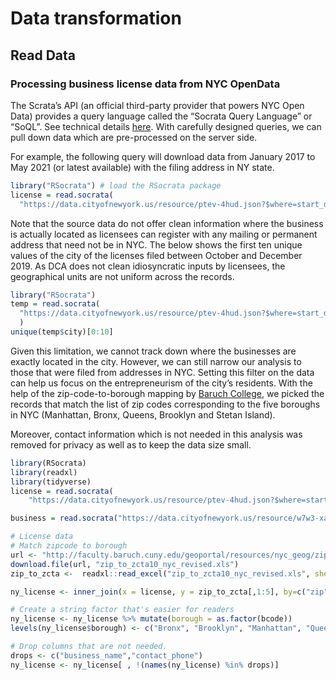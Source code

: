 # Data transformation

## Read Data

### Processing business license data from NYC OpenData

The Scrata's API (an official third-party provider that powers NYC Open Data) provides a query language called the “Socrata Query Language” or “SoQL”. See technical details [here](https://dev.socrata.com/docs/queries/). With carefully designed queries, we can pull down data which are pre-processed on the server side. 

For example, the following query will download data from January 2017 to May 2021 (or latest available) with the filing address in NY state. 

```r
library("RSocrata") # load the RSocrata package
license = read.socrata(
  "https://data.cityofnewyork.us/resource/ptev-4hud.json?$where=start_date between '2017-01-01' and '2021-05-01' and state='NY'")
```


Note that the source data do not offer clean information where the business is actually located as licensees can register with any mailing or permanent address that need not be in NYC. The below shows the first ten unique values of the city of the licenses filed between October and December 2019. As DCA does not clean idiosyncratic inputs by licensees, the geographical units are not uniform across the records.
```r
library("RSocrata")
temp = read.socrata(
  "https://data.cityofnewyork.us/resource/ptev-4hud.json?$where=start_date between '2019-10-01' and '2019-12-01'"
  )
unique(temp$city)[0:10]
```

Given this limitation, we cannot track down where the businesses are exactly located in the city. However, we can still narrow our analysis to those that were filed from addresses in NYC. Setting this filter on the data can help us focus on the entrepreneurism of the city's residents. With the help of the zip-code-to-borough mapping by [Baruch College](https://www.baruch.cuny.edu/confluence/display/geoportal/NYC+Geographies), we picked the records that match the list of zip codes corresponding to the five boroughs in NYC (Manhattan, Bronx, Queens, Brooklyn and Stetan Island). 

Moreover, contact information which is not needed in this analysis was removed for privacy as well as to keep the data size small.

```r
library(RSocrata) 
library(readxl)
library(tidyverse)
license = read.socrata(
    "https://data.cityofnewyork.us/resource/ptev-4hud.json?$where=start_date between '2017-01-01' and '2021-05-01' and state = 'NY'")

business = read.socrata("https://data.cityofnewyork.us/resource/w7w3-xahh.json?$where=lic_expir_dd between '2020-01-01' and '2021-05-01' and address_state='NY' and license_status='Active'")

# License data
# Match zipcode to borough
url <- "http://faculty.baruch.cuny.edu/geoportal/resources/nyc_geog/zip_to_zcta10_nyc_revised.xls"
download.file(url, "zip_to_zcta10_nyc_revised.xls")
zip_to_zcta <-  readxl::read_excel("zip_to_zcta10_nyc_revised.xls", sheet = "zip_to_zcta")

ny_license <- inner_join(x = license, y = zip_to_zcta[,1:5], by=c("zip"="zipcode"))

# Create a string factor that's easier for readers
ny_license <- ny_license %>% mutate(borough = as.factor(bcode))
levels(ny_license$borough) <- c("Bronx", "Brooklyn", "Manhattan", "Queens", "Stetan_Island")

# Drop columns that are not needed.
drops <- c("business_name","contact_phone")
ny_license <- ny_license[ , !(names(ny_license) %in% drops)]
```




